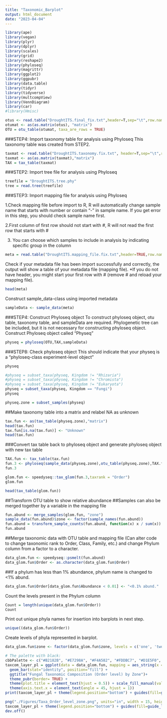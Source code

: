 ---
title: "Taxonomic_Barplot"
output: html_document
date: "2023-04-04"
---

```{r warning=FALSE, message=FALSE}
library(ape)
library(vegan)
library(plyr)
library(dplyr)
library(scales)
library(grid)
library(reshape2)
library(phyloseq)
library(magrittr)
library(ggplot2)
library(ggpubr)
library(data.table)
library(tidyr)
library(tidyverse)
library(multcompView)
library(VennDiagram)
library(car)
#library(Hmisc)
```


```{r}
otus <- read.table("DroughtITS.final_fix.txt",header=T,sep="\t",row.names=1)
otumat <- as(as.matrix(otus), "matrix")
OTU = otu_table(otumat, taxa_are_rows = TRUE)
```

###STEP4: Import taxonomy table for analysis using Phyloseq
This taxonomy table was created from STEP2.
```{r}
taxmat <- read.table("DroughtITS.taxonomy.fix.txt", header=T,sep="\t",row.names=1)
taxmat <- as(as.matrix(taxmat),"matrix")
TAX = tax_table(taxmat)
```

###STEP2: Import tree file for analysis using Phyloseq

```{r warning=FALSE}
treefile = "DroughtITS.tree.phy"
tree = read.tree(treefile)
```

###STEP3: Import mapping file for analysis using Phyloseq

1.Check mapping file before import to R, R will automatically change sample name that starts with number or contain “-” in sample name. If you get error in this step, you should check sample name first. 

2.First column of first row should not start with #, R will not read the first row that starts with #

3. You can choose which samples to include in analysis by indicating specific group in the column

```{r}
meta = read.table("DroughtITS.mapping_file.fix.txt",header=TRUE,row.names=1,sep="\t",stringsAsFactors=FALSE)
```

Check if your metadata file has been import successfully and correctly, the output will show a table of your metadata file (mapping file). *If you do not have header, you might start your first row with # (remove # and reload your mapping file).

```{r}
head(meta)
```

Construct sample_data-class using imported metadata
```{r warning=FALSE}
sampleData <- sample_data(meta)
```


###STEP4: Construct Phyloseq object
To construct phyloseq object, otu table, taxonomy table, and sampleData are required. Phylogenetic tree can be included, but it is not necessary for constructing phyloseq object.
Construct Phyloseq object called "Physeq"

```{r warning=FALSE}
physeq = phyloseq(OTU,TAX,sampleData)
```

###STEP8: Check phyloseq object
This should indicate that your physeq is a "phyloseq-class experiment-level object"

```{r}
physeq
```

```{r}
#physeq = subset_taxa(physeq, Kingdom != "Rhizaria")
#physeq = subset_taxa(physeq, Kingdom != "Chromista")
#physeq = subset_taxa(physeq, Kingdom != "Eukaryota")
physeq = subset_taxa(physeq, Kingdom == "Fungi")
physeq
```


```{r}
physeq.zone = subset_samples(physeq)
```

##Make taxonomy table into a matrix and relabel NA as unknown
```{r}
tax.fun <- as(tax_table(physeq.zone),"matrix")
head(tax.fun)
tax.fun[is.na(tax.fun)] <- "Unknown"
head(tax.fun)
```

###Convert tax table back to phyloseq object and generate phyloseq object with new tax table
```{r}
TAX.fun <- tax_table(tax.fun)
fun.3 <- phyloseq(sample_data(physeq.zone),otu_table(physeq.zone),TAX.fun)
fun.3
```


```{r}
glom.fun <- speedyseq::tax_glom(fun.3,taxrank = "Order")
glom.fun
```

```{r}
head(tax_table(glom.fun))
```


##Transform OTU table to show relative abundance
##Samples can also be merged together by a variable in the mapping file

```{r}

fun.abund <- merge_samples(glom.fun, "zone")
sample_data(fun.abund)$zone <- factor(sample_names(fun.abund))
fun.abund = transform_sample_counts(fun.abund, function(x) x / sum(x))
fun.abund

```


##Merge taxonomic data with OTU table and mapping file (Can alter code to change taxonomic rank to Order, Class, Family, etc.) and change Phylum column from a factor to a character.

```{r}
data_glom.fun <- speedyseq::psmelt(fun.abund)
data_glom.fun$Order <- as.character(data_glom.fun$Order)
```

##If a phylum has less than 1% abundance, phylum name is changed to <1% abund.

```{r}
data_glom.fun$Order[data_glom.fun$Abundance < 0.01] <- "<0.1% abund."
```

Count the levels present in the Phylum column

```{r}
Count = length(unique(data_glom.fun$Order))
Count
```

Print out unique phyla names for insertion into barplots in next step.

```{r}
unique((data_glom.fun$Order))
```

Create levels of phyla represented in barplot. 


```{r}
data_glom.fun$zone <- factor(data_glom.fun$zone, levels = c('one', 'two', 'three', 'four', 'five', 'six', 'seven' ,'eight')) 
```


```{r fig.height=7, fig.width=12, fig.align="center"}
# The palette with black:
cbbPalette <- c("#B2182B", "#E7298A", "#F4A582", "#FDDBC7", "#D1E5F0", "#92C5DE", "#4393C3", "darkgreen", "#D95F02", "#7570B3", "#D6604D", "#66A61E", "#E6AB02", "darkgoldenrod1","tomato2", "#E69F00", "#56B4E9", "#F0E442", "#0072B2", "darkblue", "lightsalmon", "black", "purple3","plum2", "brown", "aquamarine4","lavenderblush2","snow3", "darkblue", "darkgoldenrod1", "lightpink", "darkorchid", "darkolivegreen1", "black","lightskyblue", "darkgreen", "deeppink")
taxcom_layer_pl = ggplot(data = data_glom.fun, mapping = aes_string(x = "zone", y = "Abundance", fill = "Order" )) + 
  geom_bar(stat="identity", position="fill") + 
  ggtitle("Fungal Taxonomic Composition (Order level) by Zone")+
  theme_pubr(border= TRUE) + 
  theme(plot.title = element_text(hjust = 0.5)) + scale_fill_manual(values = cbbPalette) +  
  theme(axis.text.x = element_text(angle = 45, hjust = 1))
print(taxcom_layer_pl + theme(legend.position="bottom") + guides(fill=guide_legend(nrow=3)))

```

```{r}
png("./Figures/Taxa_Order_level_zone.png", units="in", width = 15, height = 7.5, res = 600 )
taxcom_layer_pl + theme(legend.position="bottom") + guides(fill=guide_legend(nrow=3)) + theme(axis.text.x = element_text(angle = 45, hjust = 1))
dev.off()
```













